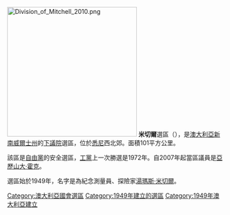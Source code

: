 {{unreferenced|time=2018-08-30T09:24:36+00:00}}
[[File:Division_of_Mitchell_2010.png|300px]]
'''米切爾'''選區（{{lang-en|Division of Mitchell}}），是[[澳大利亞|澳大利亞]][[新南威爾士州|新南威爾士州]]的[[澳大利亞下議院|下議院]]選區，位於[[悉尼|悉尼]]西北郊。面積101平方公里。

該區是[[澳大利亞自由黨|自由黨]]的安全選區，[[澳大利亞工黨|工黨]]上一次勝選是1972年。自2007年起當區議員是[[亞歷山大·霍克|亞歷山大·霍克]]。

選區始於1949年，名字是為紀念測量員、探險家[[湯瑪斯·米切爾|湯瑪斯·米切爾]]。

{{DEFAULTSORT:Mitchell}}
[[Category:澳大利亞國會選區|Category:澳大利亞國會選區]]
[[Category:1949年建立的選區|Category:1949年建立的選區]]
[[Category:1949年澳大利亞建立|Category:1949年澳大利亞建立]]
